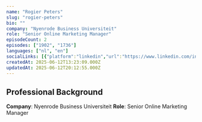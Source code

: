 ```yaml
---
name: "Rogier Peters"
slug: "rogier-peters"
bio: ""
company: "Nyenrode Business Universiteit"
role: "Senior Online Marketing Manager"
episodeCount: 2
episodes: ["1902", "1736"]
languages: ["nl", "en"]
socialLinks: [{"platform":"linkedin","url":"https://www.linkedin.com/in/rogierpaulpeters"}]
createdAt: 2025-06-12T13:23:09.000Z
updatedAt: 2025-06-12T20:12:55.000Z
---
```


## Professional Background

**Company**: Nyenrode Business Universiteit
**Role**: Senior Online Marketing Manager
